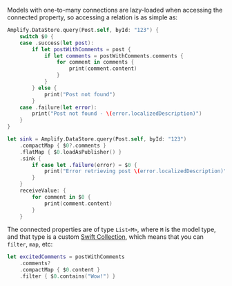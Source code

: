 Models with one-to-many connections are lazy-loaded when accessing the connected property, so accessing a relation is as simple as:

<BlockSwitcher>

<Block name="Listener (iOS 11+)">

```swift
Amplify.DataStore.query(Post.self, byId: "123") {
    switch $0 {
    case .success(let post):
        if let postWithComments = post {
            if let comments = postWithComments.comments {
                for comment in comments {
                    print(comment.content)
                }
            }
        } else {
            print("Post not found")
        }
    case .failure(let error):
        print("Post not found - \(error.localizedDescription)")
    }
}
```

</Block>

<Block name="Combine (iOS 13+)">

```swift
let sink = Amplify.DataStore.query(Post.self, byId: "123")
    .compactMap { $0?.comments }
    .flatMap { $0.loadAsPublisher() }
    .sink {
        if case let .failure(error) = $0 {
            print("Error retrieving post \(error.localizedDescription)")
        }
    }
    receiveValue: {
        for comment in $0 {
            print(comment.content)
        }
    }
```

</Block>

</BlockSwitcher>

The connected properties are of type `List<M>`, where `M` is the model type, and that type is a custom [Swift Collection](https://developer.apple.com/documentation/swift/collection), which means that you can `filter`, `map`, etc:

```swift
let excitedComments = postWithComments
    .comments?
    .compactMap { $0.content }
    .filter { $0.contains("Wow!") }
```
